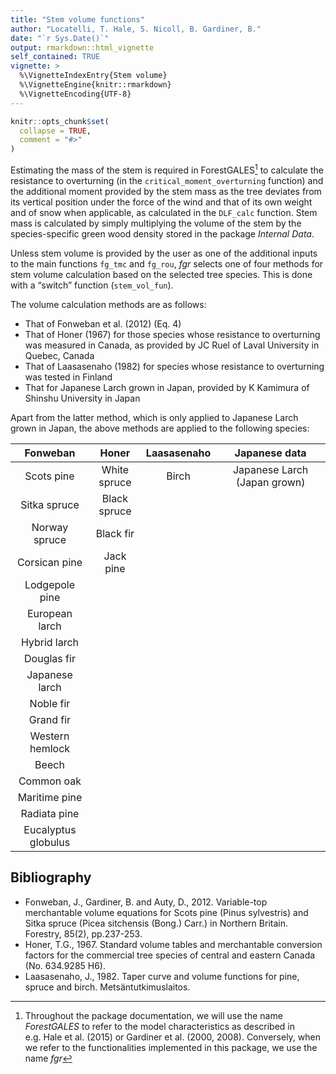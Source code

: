 ```yaml
---
title: "Stem volume functions"
author: "Locatelli, T. Hale, S. Nicoll, B. Gardiner, B."
date: "`r Sys.Date()`"
output: rmarkdown::html_vignette
self_contained: TRUE
vignette: >
  %\VignetteIndexEntry{Stem volume}
  %\VignetteEngine{knitr::rmarkdown}
  %\VignetteEncoding{UTF-8}
---
```


```r
knitr::opts_chunk$set(
  collapse = TRUE,
  comment = "#>"
)
```
Estimating the mass of the stem is required in ForestGALES^[Throughout the package documentation, we will use the name *ForestGALES* to refer to the model characteristics as described in e.g. Hale et al. (2015) or Gardiner et al. (2000, 2008). Conversely, when we refer to the functionalities implemented in this package, we use the name *fgr*] to calculate the resistance to overturning (in the `critical_moment_overturning` function) and the additional moment provided by the stem mass as the tree deviates from its vertical position under the force of the wind and that of its own weight and of snow when applicable, as calculated in the `DLF_calc` function. 
Stem mass is calculated by simply multiplying the volume of the stem by the species-specific green wood density stored in the package *Internal Data*.

Unless stem volume is provided by the user as one of the additional inputs to the main functions `fg_tmc` and `fg_rou`, *fgr* selects one of four methods for stem volume calculation based on the selected tree species. This is done with a "switch" function (`stem_vol_fun`). 

The volume calculation methods are as follows:

- That of Fonweban et al. (2012) (Eq. 4)
- That of Honer (1967) for those species whose resistance to overturning was measured in Canada, as provided by JC Ruel of Laval University in Quebec, Canada
- That of Laasasenaho (1982) for species whose resistance to overturning was tested in Finland
- That for Japanese Larch grown in Japan, provided by K Kamimura of Shinshu University in Japan

Apart from the latter method, which is only applied to Japanese Larch grown in Japan, the above methods are applied to the following species:

| Fonweban           | Honer       | Laasasenaho | Japanese data               |
|:------------------:|:-----------:|:-----------:|:---------------------------:|
|Scots pine          |White spruce |Birch        |Japanese Larch (Japan grown) |
|Sitka spruce        |Black spruce |             |                             |
|Norway spruce       |Black fir    |             |                             |
|Corsican pine       |Jack pine    |             |                             |
|Lodgepole pine      |             |             |                             |
|European larch      |             |             |                             |
|Hybrid larch        |             |             |                             |
|Douglas fir         |             |             |                             |
|Japanese larch      |             |             |                             |
|Noble fir           |             |             |                             |
|Grand fir           |             |             |                             |
|Western hemlock     |             |             |                             |
|Beech               |             |             |                             |
|Common oak          |             |             |                             |
|Maritime pine       |             |             |                             |
|Radiata pine        |             |             |                             |
|Eucalyptus globulus |             |             |                             |


## Bibliography
- Fonweban, J., Gardiner, B. and Auty, D., 2012. Variable-top merchantable volume equations for Scots pine (Pinus sylvestris) and Sitka spruce (Picea sitchensis (Bong.) Carr.) in Northern Britain. Forestry, 85(2), pp.237-253.
- Honer, T.G., 1967. Standard volume tables and merchantable conversion factors for the commercial tree species of central and eastern Canada (No. 634.9285 H6).
- Laasasenaho, J., 1982. Taper curve and volume functions for pine, spruce and birch. Metsäntutkimuslaitos.
